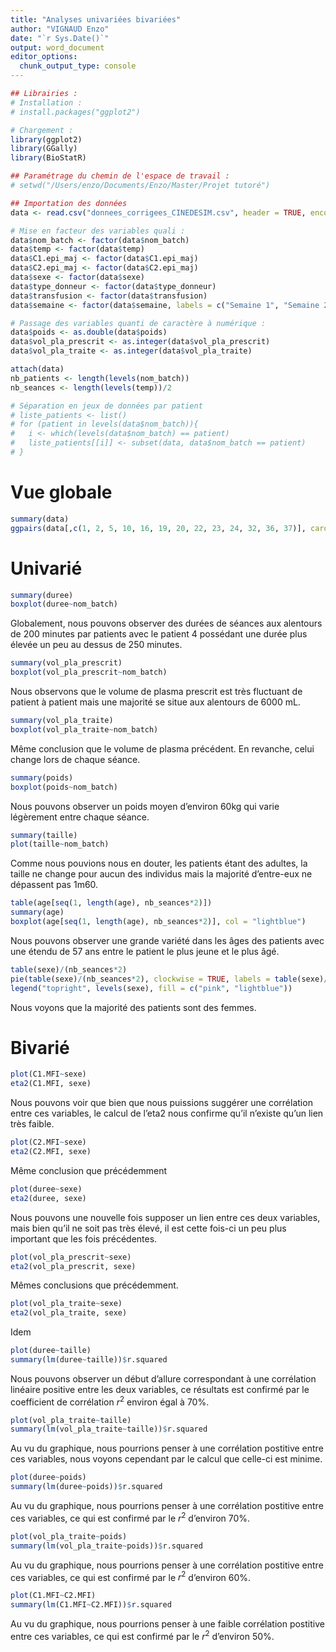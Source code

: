 ```yaml
---
title: "Analyses univariées bivariées"
author: "VIGNAUD Enzo"
date: "`r Sys.Date()`"
output: word_document
editor_options: 
  chunk_output_type: console
---
```


```r
## Librairies :
# Installation :
# install.packages("ggplot2")

# Chargement :
library(ggplot2)
library(GGally)
library(BioStatR)
```

```r
## Paramétrage du chemin de l'espace de travail :
# setwd("/Users/enzo/Documents/Enzo/Master/Projet tutoré")

## Importation des données
data <- read.csv("donnees_corrigees_CINEDESIM.csv", header = TRUE, encoding = "UTF-8")[-1]

# Mise en facteur des variables quali :
data$nom_batch <- factor(data$nom_batch)
data$temp <- factor(data$temp)
data$C1.epi_maj <- factor(data$C1.epi_maj)
data$C2.epi_maj <- factor(data$C2.epi_maj)
data$sexe <- factor(data$sexe)
data$type_donneur <- factor(data$type_donneur)
data$transfusion <- factor(data$transfusion)
data$semaine <- factor(data$semaine, labels = c("Semaine 1", "Semaine 2"))

# Passage des variables quanti de caractère à numérique :
data$poids <- as.double(data$poids)
data$vol_pla_prescrit <- as.integer(data$vol_pla_prescrit)
data$vol_pla_traite <- as.integer(data$vol_pla_traite)

attach(data)
nb_patients <- length(levels(nom_batch))
nb_seances <- length(levels(temp))/2

# Séparation en jeux de données par patient
# liste_patients <- list()
# for (patient in levels(data$nom_batch)){
#   i <- which(levels(data$nom_batch) == patient)
#   liste_patients[[i]] <- subset(data, data$nom_batch == patient)
# }
```

# Vue globale
```r
summary(data)
ggpairs(data[,c(1, 2, 5, 10, 16, 19, 20, 22, 23, 24, 32, 36, 37)], cardinality_threshold = 20)
```


# Univarié
```r
summary(duree)
boxplot(duree~nom_batch)
```
Globalement, nous pouvons observer des durées de séances aux alentours de 200 minutes par patients avec le patient 4 possédant une durée plus élevée un peu au dessus de 250 minutes.

```r
summary(vol_pla_prescrit)
boxplot(vol_pla_prescrit~nom_batch)
```
Nous observons que le volume de plasma prescrit est très fluctuant de patient à patient mais une majorité se situe aux alentours de 6000 mL.

```r
summary(vol_pla_traite)
boxplot(vol_pla_traite~nom_batch)
```
Même conclusion que le volume de plasma précédent. En revanche, celui change lors de chaque séance.

```r
summary(poids)
boxplot(poids~nom_batch)
```
Nous pouvons observer un poids moyen d'environ 60kg qui varie légèrement entre chaque séance.

```r
summary(taille)
plot(taille~nom_batch)
```
Comme nous pouvions nous en douter, les patients étant des adultes, la taille ne change pour aucun des individus mais la majorité d'entre-eux ne dépassent pas 1m60.

```r
table(age[seq(1, length(age), nb_seances*2)])
summary(age)
boxplot(age[seq(1, length(age), nb_seances*2)], col = "lightblue")
```
Nous pouvons observer une grande variété dans les âges des patients avec une étendu de 57 ans entre le patient le plus jeune et le plus âgé.

```r
table(sexe)/(nb_seances*2)
pie(table(sexe)/(nb_seances*2), clockwise = TRUE, labels = table(sexe)/sum(table(sexe)), col = c("pink", "lightblue"), main = "Distribution des sexes")
legend("topright", levels(sexe), fill = c("pink", "lightblue"))
```
Nous voyons que la majorité des patients sont des femmes.

# Bivarié
```r
plot(C1.MFI~sexe)
eta2(C1.MFI, sexe)
```
Nous pouvons voir que bien que nous puissions suggérer une corrélation entre ces variables, le calcul de l'eta2 nous confirme qu'il n'existe qu'un lien très faible.

```r
plot(C2.MFI~sexe)
eta2(C2.MFI, sexe)
```
Même conclusion que précédemment

```r
plot(duree~sexe)
eta2(duree, sexe)
```
Nous pouvons une nouvelle fois supposer un lien entre ces deux variables, mais bien qu'il ne soit pas très élevé, il est cette fois-ci un peu plus important que les fois précédentes. 

```r
plot(vol_pla_prescrit~sexe)
eta2(vol_pla_prescrit, sexe)
```
Mêmes conclusions que précédemment.

```r
plot(vol_pla_traite~sexe)
eta2(vol_pla_traite, sexe)
```
Idem

```r
plot(duree~taille)
summary(lm(duree~taille))$r.squared
```
Nous pouvons observer un début d'allure correspondant à une corrélation linéaire positive entre les deux variables, ce résultats est confirmé par le coefficient de corrélation $r^2$ environ égal à 70%.

```r
plot(vol_pla_traite~taille)
summary(lm(vol_pla_traite~taille))$r.squared
```
Au vu du graphique, nous pourrions penser à une corrélation postitive entre ces variables, nous voyons cependant par le calcul que celle-ci est minime.

```r
plot(duree~poids)
summary(lm(duree~poids))$r.squared
```
Au vu du graphique, nous pourrions penser à une corrélation postitive entre ces variables, ce qui est confirmé par le $r^2$ d'environ 70%.

```r
plot(vol_pla_traite~poids)
summary(lm(vol_pla_traite~poids))$r.squared
```
Au vu du graphique, nous pourrions penser à une corrélation postitive entre ces variables, ce qui est confirmé par le $r^2$ d'environ 60%.

```r
plot(C1.MFI~C2.MFI)
summary(lm(C1.MFI~C2.MFI))$r.squared
```
Au vu du graphique, nous pourrions penser à une faible corrélation postitive entre ces variables, ce qui est confirmé par le $r^2$ d'environ 50%.
